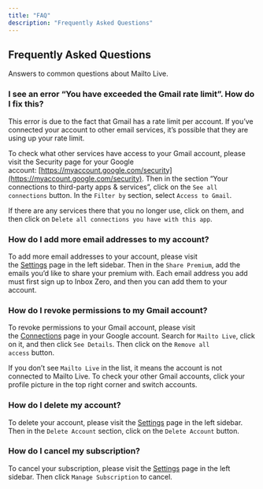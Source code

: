 ```yaml
---
title: "FAQ"
description: "Frequently Asked Questions"
---
```


## Frequently Asked Questions

Answers to common questions about Mailto Live.

### [​](https://docs.getinboxzero.com/essentials/faq#i-see-an-error-you-have-exceeded-the-gmail-rate-limit-how-do-i-fix-this)&#xA;I see an error “You have exceeded the Gmail rate limit”. How do I fix this?

This error is due to the fact that Gmail has a rate limit per account. If you’ve connected your account to other email services, it’s possible that they are using up your rate limit.

To check what other services have access to your Gmail account, please visit the Security page for your Google account: [https://myaccount.google.com/security](https://myaccount.google.com/security). Then in the section “Your connections to third-party apps & services”, click on the `See all connections` button. In the `Filter by` section, select `Access to Gmail`.

If there are any services there that you no longer use, click on them, and then click on `Delete all connections you have with this app`.

### [​](https://docs.getinboxzero.com/essentials/faq#how-do-i-add-more-email-addresses-to-my-account)&#xA;How do I add more email addresses to my account?

To add more email addresses to your account, please visit the [Settings](https://mailto.live/settings) page in the left sidebar. Then in the `Share Premium`, add the emails you’d like to share your premium with. Each email address you add must first sign up to Inbox Zero, and then you can add them to your account.

### [​](https://docs.getinboxzero.com/essentials/faq#how-do-i-revoke-permissions-to-my-gmail-account)&#xA;How do I revoke permissions to my Gmail account?

To revoke permissions to your Gmail account, please visit the [Connections](https://myaccount.google.com/u/0/connections) page in your Google account. Search for `Mailto Live`, click on it, and then click `See Details`. Then click on the `Remove all access` button.

If you don’t see `Mailto Live` in the list, it means the account is not connected to Mailto Live. To check your other Gmail accounts, click your profile picture in the top right corner and switch accounts.

### [​](https://docs.getinboxzero.com/essentials/faq#how-do-i-delete-my-account)&#xA;How do I delete my account?

To delete your account, please visit the [Settings](https://mailto.live/settings) page in the left sidebar. Then in the `Delete Account` section, click on the `Delete Account` button.

### [​](https://docs.getinboxzero.com/essentials/faq#how-do-i-cancel-my-subscription)&#xA;How do I cancel my subscription?

To cancel your subscription, please visit the [Settings](https://mailto.live/premium) page in the left sidebar. Then click `Manage Subscription` to cancel.